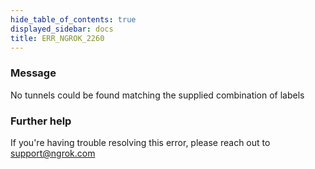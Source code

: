 ```yaml
---
hide_table_of_contents: true
displayed_sidebar: docs
title: ERR_NGROK_2260
---
```


### Message

No tunnels could be found matching the supplied combination of labels

### Further help

If you're having trouble resolving this error, please reach out to [support@ngrok.com](mailto:support@ngrok.com?subject=Help%20with%20ERR_NGROK_2260)
